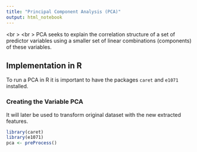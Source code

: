 ```yaml
---
title: "Principal Component Analysis (PCA)"
output: html_notebook
---
```

<br \>
<br \>
PCA seeks to explain the correlation structure of a set of predictor variables using a smaller set of linear combinations (components) of these variables.


## Implementation in R

To run a PCA in R it is important to have the packages `caret` and `e1071` installed.

### Creating the Variable PCA

It will later be used to transform original dataset with the new extracted features.
```r
library(caret)
library(e1071)
pca <- preProcess()
```
